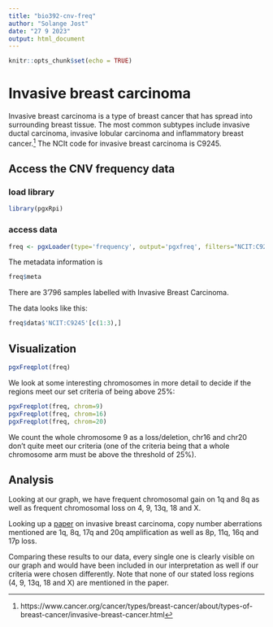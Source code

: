 ```yaml
---
title: "bio392-cnv-freq"
author: "Solange Jost"
date: "27 9 2023"
output: html_document
---
```


```r
knitr::opts_chunk$set(echo = TRUE)
```

# Invasive breast carcinoma

Invasive breast carcinoma is a type of breast cancer that has spread into surrounding breast tissue. The most common subtypes include invasive ductal carcinoma, invasive lobular carcinoma and inflammatory breast cancer.[^1]
The NCIt code for invasive breast carcinoma is C9245.

## Access the CNV frequency data

### load library

```r
library(pgxRpi)
```

### access data

```r
freq <- pgxLoader(type='frequency', output='pgxfreq', filters="NCIT:C9245")
```

The metadata information is

```r
freq$meta
```

There are 3'796 samples labelled with Invasive Breast Carcinoma.


The data looks like this:

```r
freq$data$'NCIT:C9245'[c(1:3),]
```

## Visualization

```r
pgxFreqplot(freq)

```

We look at some interesting chromosomes in more detail to decide if the regions meet our set criteria of being above 25%:

```r
pgxFreqplot(freq, chrom=9)
pgxFreqplot(freq, chrom=16)
pgxFreqplot(freq, chrom=20)
```

We count the whole chromosome 9 as a loss/deletion, chr16 and chr20 don't quite meet our criteria (one of the criteria being that a whole chromosome arm must be above the threshold of 25%).

## Analysis

Looking at our graph, we have frequent chromosomal gain on 1q and 8q as well as frequent chromosomal loss on 4, 9, 13q, 18 and X.

Looking up a [paper](https://www.ncbi.nlm.nih.gov/pmc/articles/PMC8026652/) on invasive breast carcinoma, copy number aberrations mentioned are 1q, 8q, 17q and 20q amplification as well as 8p, 11q, 16q and 17p loss. 

Comparing these results to our data, every single one is clearly visible on our graph and would have been included in our interpretation as well if our criteria were chosen differently.
Note that none of our stated loss regions (4, 9, 13q, 18 and X) are mentioned in the paper.



[^1]: https://www.cancer.org/cancer/types/breast-cancer/about/types-of-breast-cancer/invasive-breast-cancer.html

